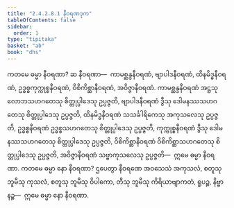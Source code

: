 ```yaml
---
title: "2.4.2.8.1 နီဝရဏဒုက"
tableOfContents: false
sidebar:
  order: 1
type: "tipitaka"
basket: "ab"
book: "dhs"
---
```



<DynamicBreadcrumb />

<Division number="1503" book="dhs" e="ch" v="29" p="283">

<Paragraph number="2214" book="dhs">
ကတမေ ဓမ္မာ နီဝရဏာ? ဆ နီဝရဏာ—  ကာမစ္ဆန္ဒနီဝရဏံ, ဗျာပါဒနီဝရဏံ, ထိနမိဒ္ဓနီဝရဏံ, ဥဒ္ဓစ္စကုက္ကုစ္စနီဝရဏံ, ဝိစိကိစ္ဆာနီဝရဏံ, အဝိဇ္ဇာနီဝရဏံ. ကာမစ္ဆန္ဒနီဝရဏံ အဋ္ဌသု လောဘသဟဂတေသု စိတ္တုပ္ပါဒေသု ဥပ္ပဇ္ဇတိ, ဗျာပါဒနီဝရဏံ ဒွီသု ဒေါမနဿသဟဂတေသု စိတ္တုပ္ပါဒေသု ဥပ္ပဇ္ဇတိ, ထိနမိဒ္ဓနီဝရဏံ သသင်္ခါရိကေသု အကုသလေသု ဥပ္ပဇ္ဇတိ, ဥဒ္ဓစ္စနီဝရဏံ ဥဒ္ဓစ္စသဟဂတေသု စိတ္တုပ္ပါဒေသု ဥပ္ပဇ္ဇတိ, ကုက္ကုစ္စနီဝရဏံ ဒွီသု ဒေါမနဿသဟဂတေသု စိတ္တုပ္ပါဒေသု ဥပ္ပဇ္ဇတိ, ဝိစိကိစ္ဆာနီဝရဏံ ဝိစိကိစ္ဆာသဟဂတေသု စိတ္တုပ္ပါဒေသု ဥပ္ပဇ္ဇတိ, အဝိဇ္ဇာနီဝရဏံ သဗ္ဗာကုသလေသု ဥပ္ပဇ္ဇတိ—  ဣမေ ဓမ္မာ နီဝရဏာ.
</Paragraph>

</Division>
<Division number="1504" book="dhs" e="ch" v="29" p="284">

<Paragraph number="2215" book="dhs">
ကတမေ ဓမ္မာ နော နီဝရဏာ? ဌပေတွာ နီဝရဏေ အဝသေသံ အကုသလံ, စတူသု ဘူမီသု ကုသလံ, စတူသု ဘူမီသု ဝိပါကော, တီသု ဘူမီသု ကိရိယာဗျာကတံ, ရူပဉ္စ, နိဗ္ဗာနဉ္စ—  ဣမေ ဓမ္မာ နော နီဝရဏာ.
</Paragraph>
</Division>